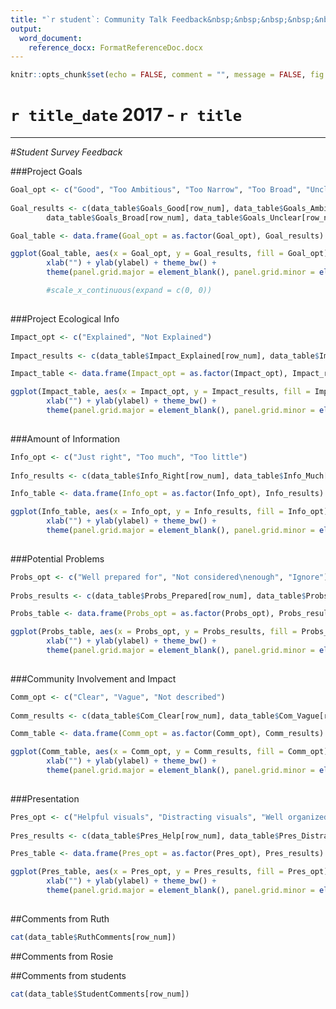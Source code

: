 ---
title: "`r student`: Community Talk Feedback&nbsp;&nbsp;&nbsp;&nbsp;&nbsp;&nbsp;&nbsp;&nbsp;&nbsp;&nbsp;&nbsp;&nbsp;&nbsp;&nbsp;&nbsp;&nbsp;&nbsp;&nbsp;&nbsp;&nbsp;&nbsp;&nbsp;&nbsp;&nbsp;&nbsp;&nbsp;&nbsp;&nbsp;&nbsp;&nbsp;&nbsp;&nbsp;&nbsp;&nbsp; Mark: `r mark` /10"
output:
  word_document:
    reference_docx: FormatReferenceDoc.docx
---


```{r docSettings, include = FALSE}
knitr::opts_chunk$set(echo = FALSE, comment = "", message = FALSE, fig.height=3, fig.width=4)

```

`r title_date` 2017 - `r title`
===


----------

#_Student Survey Feedback_


###Project Goals

```{r Goals}
Goal_opt <- c("Good", "Too Ambitious", "Too Narrow", "Too Broad", "Unclear")
		
Goal_results <- c(data_table$Goals_Good[row_num], data_table$Goals_Ambitious[row_num], data_table$Goals_Narrow[row_num], 
		data_table$Goals_Broad[row_num], data_table$Goals_Unclear[row_num])

Goal_table <- data.frame(Goal_opt = as.factor(Goal_opt), Goal_results)

ggplot(Goal_table, aes(x = Goal_opt, y = Goal_results, fill = Goal_opt)) + geom_bar(stat="identity") + 
		xlab("") + ylab(ylabel) + theme_bw() + 
		theme(panel.grid.major = element_blank(), panel.grid.minor = element_blank(), axis.line=element_line(), legend.position="none", axis.text.x=element_text(angle=45, hjust= 1.1))

		#scale_x_continuous(expand = c(0, 0))
		
```


###Project Ecological Info

```{r Impact, fig.height=3, fig.width=2.5}
Impact_opt <- c("Explained", "Not Explained")
		
Impact_results <- c(data_table$Impact_Explained[row_num], data_table$Impact_Not[row_num])

Impact_table <- data.frame(Impact_opt = as.factor(Impact_opt), Impact_results)

ggplot(Impact_table, aes(x = Impact_opt, y = Impact_results, fill = Impact_opt)) + geom_bar(stat="identity") + 
		xlab("") + ylab(ylabel) + theme_bw() + 
		theme(panel.grid.major = element_blank(), panel.grid.minor = element_blank(), axis.line=element_line(), legend.position="none", axis.text.x=element_text(angle=45, hjust= 1.1))
		
```



###Amount of Information

```{r Info, fig.height=3, fig.width=3}
Info_opt <- c("Just right", "Too much", "Too little")
		
Info_results <- c(data_table$Info_Right[row_num], data_table$Info_Much[row_num], data_table$Info_Little[row_num])

Info_table <- data.frame(Info_opt = as.factor(Info_opt), Info_results)

ggplot(Info_table, aes(x = Info_opt, y = Info_results, fill = Info_opt)) + geom_bar(stat="identity") + 
		xlab("") + ylab(ylabel) + theme_bw() + 
		theme(panel.grid.major = element_blank(), panel.grid.minor = element_blank(), axis.line=element_line(), legend.position="none",axis.text.x=element_text(angle=45, hjust= 1.1))
		
```


###Potential Problems

```{r Probs, fig.height=3, fig.width=3.5}
Probs_opt <- c("Well prepared for", "Not considered\nenough", "Ignore")
		
Probs_results <- c(data_table$Probs_Prepared[row_num], data_table$Probs_Not[row_num], data_table$Probs_Ignored[row_num])

Probs_table <- data.frame(Probs_opt = as.factor(Probs_opt), Probs_results)

ggplot(Probs_table, aes(x = Probs_opt, y = Probs_results, fill = Probs_opt)) + geom_bar(stat="identity") + 
		xlab("") + ylab(ylabel) + theme_bw() + 
		theme(panel.grid.major = element_blank(), panel.grid.minor = element_blank(), axis.line=element_line(), legend.position="none", axis.text.x=element_text(angle=45, hjust= 1.1))
		
```

###Community Involvement and Impact

```{r Comm, fig.height=3, fig.width=3.5}
Comm_opt <- c("Clear", "Vague", "Not described")
		
Comm_results <- c(data_table$Com_Clear[row_num], data_table$Com_Vague[row_num], data_table$Com_Not[row_num])

Comm_table <- data.frame(Comm_opt = as.factor(Comm_opt), Comm_results)

ggplot(Comm_table, aes(x = Comm_opt, y = Comm_results, fill = Comm_opt)) + geom_bar(stat="identity") + 
		xlab("") + ylab(ylabel) + theme_bw() + 
		theme(panel.grid.major = element_blank(), panel.grid.minor = element_blank(), axis.line=element_line(), legend.position="none", axis.text.x=element_text(angle=45, hjust= 1.1))
		
```


###Presentation

```{r Pres}
Pres_opt <- c("Helpful visuals", "Distracting visuals", "Well organized","Disorganized")
		
Pres_results <- c(data_table$Pres_Help[row_num], data_table$Pres_Distract[row_num], data_table$Pres_Org[row_num], data_table$Pres_Dis[row_num])

Pres_table <- data.frame(Pres_opt = as.factor(Pres_opt), Pres_results)

ggplot(Pres_table, aes(x = Pres_opt, y = Pres_results, fill = Pres_opt)) + geom_bar(stat="identity") + 
		xlab("") + ylab(ylabel) + theme_bw() + 
		theme(panel.grid.major = element_blank(), panel.grid.minor = element_blank(), axis.line=element_line(), legend.position="none", axis.text.x=element_text(angle=45, hjust= 1.1))
		
```

##Comments from Ruth

```{r RuthComments, results='asis', echo=FALSE, tidy=FALSE}

cat(data_table$RuthComments[row_num])
```


##Comments from Rosie

##Comments from students

```{r StudentComments, results='asis', echo=FALSE, tidy=FALSE}
cat(data_table$StudentComments[row_num])
```

